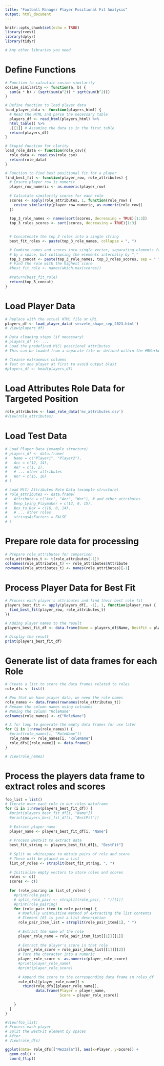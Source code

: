 ```yaml
---
title: "Football Manager Player Positional Fit Analysis"
output: html_document
---
```


```r
knitr::opts_chunk$set(echo = TRUE)
library(rvest)
library(dplyr)
library(tidyr)

# Any other libraries you need

```

# Define Functions
```r
# Function to calculate cosine similarity
cosine_similarity <- function(a, b) {
  sum(a * b) / (sqrt(sum(a^2)) * sqrt(sum(b^2)))
}

# Define function to load player data
load_player_data <- function(players_html) {
  # Read the HTML and parse the necessary table
  players_df <- read_html(players_html) %>%
  html_table() %>%
  .[[1]] # Assuming the data is in the first table
  return(players_df) 
}

# Stupid function for clarity
load_role_data <- function(role_csv){
  role_data <- read.csv(role_csv)
  return(role_data)
}

# Function to find best positional fit for a player
find_best_fit <- function(player_row, role_attributes) {
  # Ensure player_row is numeric
  player_row_numeric <- as.numeric(player_row)
  
  # Calculate similarity scores for each role
  scores <- apply(role_attributes, 1, function(role_row) {
    cosine_similarity(player_row_numeric, as.numeric(role_row))
  })
  
  top_3_role_names <- names(sort(scores, decreasing = TRUE)[1:3])
  top_3_roles_scores <- sort(scores, decreasing = TRUE)[1:3]

  
  # Concatenate the top 3 roles into a single string
  best_fit_roles <- paste(top_3_role_names, collapse = ", ")

  # Combine names and scores into single vector, separating elements from each vector
  # by a space, but collapsing the elements internally by ","
  top_3_concat <- paste(top_3_role_names, top_3_roles_scores, sep = " ", collapse = ", ")
  # Find the role with the highest score
  #best_fit_role <- names(which.max(scores))
  
  #return(best_fit_role)
  return(top_3_concat)
}

```

# Load Player Data
```r

# Replace with the actual HTML file or URL
players_df <- load_player_data('sesvete_shape_sep_2023.html')
# View(players_df)

# Data cleaning steps (if necessary)
# players_df \<- ...
# Load the predefined M(C) positional attributes
# This can be loaded from a separate file or defined within the #RMarkdown

# Cleanse extraneous columns
# Test on one player at first to avoid output blast
#players_df <- head(players_df)
```


# Load Attributes Role Data for Targeted Position
```r
role_attributes <- load_role_data('mc_attributes.csv')
#View(role_attributes)

```

# Load Test Data
```r

# Load Player Data (example structure)
# players_df <- data.frame(
#   Name = c("Player1", "Player2"),
#   Acc = c(12, 14),
#   Aer = c(1, 2),
#   # ... other attributes
#   Wor = c(15, 16)
# )

# Load M(C) Attributes Role Data (example structure)
# role_attributes <- data.frame(
#   Attribute = c("Acc", "Aer", "Wor"), # and other attributes
#   Deep_Lying_Playmaker = c(12, 0, 15),
#   Box_to_Box = c(16, 0, 14),
#   # ... other roles
#   stringsAsFactors = FALSE
# )
```


# Prepare role data for processing
```r
# Prepare role_attributes for comparison
role_attributes_t <- t(role_attributes[-1])
colnames(role_attributes_t) <- role_attributes$Attribute
rownames(role_attributes_t) <- names(role_attributes)[-1]
```


# Process Player Data for Best Fit
```r
# Process each player's attributes and find their best role fit
players_best_fit <- apply(players_df[, -1], 1, function(player_row) {
  find_best_fit(player_row, role_attributes_t)
})

# Adding player names to the result
players_best_fit_df <- data.frame(Name = players_df$Name, BestFit = players_best_fit)

# Display the result
print(players_best_fit_df)

```

# Generate list of data frames for each Role
```r
# Create a list to store the data frames related to roles
role_dfs <- list()

# Now that we have player data, we need the role names
role_names <- data.frame(rownames(role_attributes_t))
# Rename the column names using colnames 
# Naming the column "RoleName"
colnames(role_names) <- c("RoleName")

# A for loop to generate the empty data frames for use later
for (i in 1:nrow(role_names)) {
  #print(role_names[i, "RoleName"])
  role_name <- role_names[i, "RoleName"]
  role_dfs[[role_name]] <- data.frame()
}

# View(role_names)
```

# Process the players data frame to extract roles and scores
```r
foo_list = list()
# Iterate over each role in our roles dataframe
for (i in 1:nrow(players_best_fit_df)) {
  #print(players_best_fit_df[i, "Name"])
  #print(players_best_fit_df[i, "BestFit"])
  
  # Extract player name
  player_name <- players_best_fit_df[i, "Name"]
  
  # Process BestFit to extract data
  best_fit_string <- players_best_fit_df[i, "BestFit"]
  
  # Split on whitespace to obtain pairs of role and score
  # These will be placed on a list
  list_of_roles <- strsplit(best_fit_string, ", ")
  
  # Initialize empty vectors to store roles and scores
  roles <- c()
  scores <- c()
  
  for (role_pairing in list_of_roles) {
    #print(role_pair)
    # split_role_pair <- strsplit(role_pair, " ")[[1]]
    #print(role_pairing)
    for (role_pair_item in role_pairing) {
      # Woefully unintuitive method of extracting the list contents
      # Element [0] is just a list description
      role_pair_item_list = strsplit(role_pair_item[1], " ")
      
      # Extract the name of the role
      player_role_name = role_pair_item_list[[1]][[1]]
      
      # Extract the player's score in that role
      player_role_score = role_pair_item_list[[1]][[2]]
      # Turn the character into a numeric
      player_role_score <- as.numeric(player_role_score)
      #print(player_role_name)
      #print(player_role_score)
      
      # Append the score to the corresponding data frame in roles_df
      role_dfs[[player_role_name]] <-
        rbind(role_dfs[[player_role_name]],
              data.frame(Player = player_name,
                         Score = player_role_score))
      
    }
  }
}

#View(foo_list)
# Process each player
# Split the BestFit element by spaces
# After
# View(role_dfs)

```

```r
ggplot(data= role_dfs[["Mezzala"]], aes(x=Player, y=Score)) + 
  geom_col() +
  coord_flip()
```
